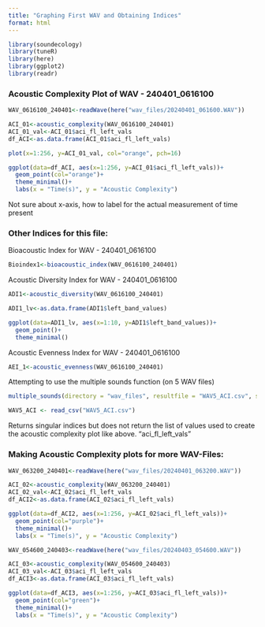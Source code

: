 ```yaml
---
title: "Graphing First WAV and Obtaining Indices"
format: html
---
```

```r
library(soundecology)
library(tuneR)
library(here)
library(ggplot2)
library(readr)
```

### Acoustic Complexity Plot of WAV - 240401_0616100
```r
WAV_0616100_240401<-readWave(here("wav_files/20240401_061600.WAV"))

ACI_01<-acoustic_complexity(WAV_0616100_240401)
ACI_01_val<-ACI_01$aci_fl_left_vals
df_ACI<-as.data.frame(ACI_01$aci_fl_left_vals)

plot(x=1:256, y=ACI_01_val, col="orange", pch=16)

ggplot(data=df_ACI, aes(x=1:256, y=ACI_01$aci_fl_left_vals))+
  geom_point(col="orange")+
  theme_minimal()+
  labs(x = "Time(s)", y = "Acoustic Complexity")

```
Not sure about x-axis, how to label for the actual measurement of time present

### Other Indices for this file: 

Bioacoustic Index for WAV - 240401_0616100
```r
Bioindex1<-bioacoustic_index(WAV_0616100_240401)
```

Acoustic Diversity Index for WAV - 240401_0616100
```r
ADI1<-acoustic_diversity(WAV_0616100_240401)

ADI1_lv<-as.data.frame(ADI1$left_band_values)

ggplot(data=ADI1_lv, aes(x=1:10, y=ADI1$left_band_values))+
  geom_point()+
  theme_minimal()
```

Acoustic Evenness Index for WAV - 240401_0616100
```r
AEI_1<-acoustic_evenness(WAV_0616100_240401)
```

Attempting to use the multiple sounds function (on 5 WAV files)

```r
multiple_sounds(directory = "wav_files", resultfile = "WAV5_ACI.csv", soundindex = "acoustic_complexity", no_cores="max")
```

```r
WAV5_ACI <- read_csv("WAV5_ACI.csv")
```

Returns singular indices but does not return the list of values used to create the acoustic complexity plot like above. "aci_fl_left_vals"

### Making Acoustic Complexity plots for more WAV-Files:

```r
WAV_063200_240401<-readWave(here("wav_files/20240401_063200.WAV"))

ACI_02<-acoustic_complexity(WAV_063200_240401)
ACI_02_val<-ACI_02$aci_fl_left_vals
df_ACI2<-as.data.frame(ACI_02$aci_fl_left_vals)

ggplot(data=df_ACI2, aes(x=1:256, y=ACI_02$aci_fl_left_vals))+
  geom_point(col="purple")+
  theme_minimal()+
  labs(x = "Time(s)", y = "Acoustic Complexity")
```

```r
WAV_054600_240403<-readWave(here("wav_files/20240403_054600.WAV"))

ACI_03<-acoustic_complexity(WAV_054600_240403)
ACI_03_val<-ACI_03$aci_fl_left_vals
df_ACI3<-as.data.frame(ACI_03$aci_fl_left_vals)

ggplot(data=df_ACI3, aes(x=1:256, y=ACI_03$aci_fl_left_vals))+
  geom_point(col="green")+
  theme_minimal()+
  labs(x = "Time(s)", y = "Acoustic Complexity")
```



